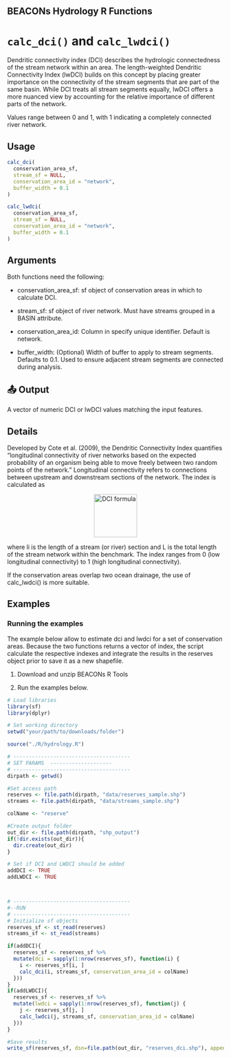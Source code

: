 ## BEACONs Hydrology R Functions

# `calc_dci()` and `calc_lwdci()`

Dendritic connectivity index (DCI) describes the hydrologic connectedness of the stream network within an area. The length-weighted Dendritic Connectivity Index (lwDCI) builds on this concept by placing greater importance on the connectivity of the stream segments that are part of the same basin. While DCI treats all stream segments equally, lwDCI offers a more nuanced view by accounting for the relative importance of different parts of the network.  

Values range between 0 and 1, with 1 indicating a completely connected river network.  

## Usage

```r
calc_dci(
  conservation_area_sf,
  stream_sf = NULL,
  conservation_area_id = "network",
  buffer_width = 0.1
)

calc_lwdci(
  conservation_area_sf,
  stream_sf = NULL,
  conservation_area_id = "network",
  buffer_width = 0.1
)
```
## Arguments
Both functions need the following:

- conservation_area_sf: sf object of conservation areas in which to calculate DCI.

- stream_sf: sf object of river network. Must have streams grouped in a BASIN attribute.

- conservation_area_id: Column in \code{conservation_area_sf} specify unique identifier. Default is network.

- buffer_width: (Optional) Width of buffer to apply to stream segments. Defaults to 0.1. Used to ensure adjacent stream segments are connected during analysis.

## 📤 Output
A vector of numeric DCI or lwDCI values matching the input features.

## Details
Developed by Cote et al. (2009), the Dendritic Connectivity Index quantifies “longitudinal connectivity of river networks based on the expected probability of an organism being able to move freely between two random points of the network.” Longitudinal connectivity refers to connections between upstream and downstream sections of the network. The index is calculated as 

<div style="text-align: center;">
  <img src="images/dci.png" alt="DCI formula" width="100" />
</div>

where li is the length of a stream (or river) section and L is the total length of the stream network within the benchmark. The index ranges from 0 (low longitudinal connectivity) to 1 (high longitudinal connectivity). 

If the conservation areas overlap two ocean drainage, the use of calc_lwdci() is more suitable.

## Examples
### Running the examples

The example below allow to estimate dci and lwdci for a set of conservation areas. Because the two functions returns a vector of index, the script calculate the respective indexes and integrate the results in the reserves object prior to save it as a new shapefile. 

1. Download and unzip BEACONs R Tools 

2. Run the examples below.

```r
# Load libraries
library(sf)
library(dplyr)

# Set working directory
setwd("your/path/to/downloads/folder")

source("./R/hydrology.R")

# --------------------------------------
# SET PARAMS  --------------------
# --------------------------------------
dirpath <- getwd()

#Set access path 
reserves <- file.path(dirpath, "data/reserves_sample.shp")
streams <- file.path(dirpath, "data/streams_sample.shp")

colName <- "reserve"

#Create output folder
out_dir <- file.path(dirpath, "shp_output")
if(!dir.exists(out_dir)){
  dir.create(out_dir)
}

# Set if DCI and LWDCI should be added
addDCI <- TRUE
addLWDCI <- TRUE



# --------------------------------------
#--RUN
# --------------------------------------
# Initialize sf objects
reserves_sf <- st_read(reserves)
streams_sf <- st_read(streams)

if(addDCI){
  reserves_sf <- reserves_sf %>%
  mutate(dci = sapply(1:nrow(reserves_sf), function(i) {
    i <- reserves_sf[i, ]
    calc_dci(i, streams_sf, conservation_area_id = colName) 
  }))
}
if(addLWDCI){
  reserves_sf <- reserves_sf %>%
  mutate(lwdci = sapply(1:nrow(reserves_sf), function(j) {
    j <- reserves_sf[j, ]
    calc_lwdci(j, streams_sf, conservation_area_id = colName) 
  }))
}

#Save results
write_sf(reserves_sf, dsn=file.path(out_dir, "reserves_dci.shp"), append = FALSE)
```

